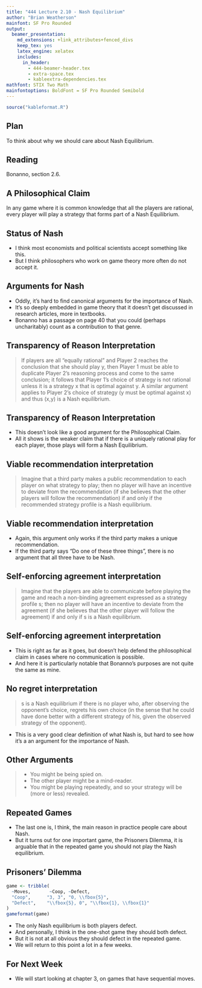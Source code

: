 ```yaml
---
title: "444 Lecture 2.10 - Nash Equilibrium"
author: "Brian Weatherson"
mainfont: SF Pro Rounded
output:
  beamer_presentation:
    md_extensions: +link_attributes+fenced_divs
    keep_tex: yes
    latex_engine: xelatex
    includes:
      in_header: 
        - 444-beamer-header.tex
        - extra-space.tex
        - kableextra-dependencies.tex
mathfont: STIX Two Math
mainfontoptions: BoldFont = SF Pro Rounded Semibold
---
```


```r
source("kableformat.R")
```

## Plan

To think about why we should care about Nash Equilibrium.

## Reading

Bonanno, section 2.6.

## A Philosophical Claim

In any game where it is common knowledge that all the players are rational, every player will play a strategy that forms part of a Nash Equilibrium.

## Status of Nash

- I think most economists and political scientists accept something like this.
- But I think philosophers who work on game theory more often do not accept it.

## Arguments for Nash

- Oddly, it's hard to find canonical arguments for the importance of Nash.
- It's so deeply embedded in game theory that it doesn't get discussed in research articles, more in textbooks.
- Bonanno has a passage on page 40 that you could (perhaps uncharitably) count as a contribution to that genre.

## Transparency of Reason Interpretation

> If players are all "equally rational" and Player 2 reaches the conclusion that she should play y, then Player 1 must be able to duplicate Player 2’s reasoning process and come to the same conclusion; it follows that Player 1’s choice of strategy is not rational unless it is a strategy x that is optimal against y. A similar argument applies to Player 2’s choice of strategy (y must be optimal against x) and thus (x,y) is a Nash equilibrium.

## Transparency of Reason Interpretation

- This doesn't look like a good argument for the Philosophical Claim.
- All it shows is the weaker claim that if there is a uniquely rational play for each player, those plays will form a Nash Equilibrium.

## Viable recommendation interpretation

> Imagine that a third party makes a public recommendation to each player on what strategy to play; then no player will have an incentive to deviate from the recommendation (if she believes that the other players will follow the recommendation) if and only if the recommended strategy profile is a Nash equilibrium.

## Viable recommendation interpretation

- Again, this argument only works if the third party makes a unique recommendation.
- If the third party says "Do one of these three things", there is no argument that all three have to be Nash.

## Self-enforcing agreement interpretation

> Imagine that the players are able to communicate before playing the game and reach a non-binding agreement expressed as a strategy profile s; then no player will have an incentive to deviate from the agreement (if she believes that the other player will follow the agreement) if and only if s is a Nash equilibrium.

## Self-enforcing agreement interpretation

- This is right as far as it goes, but doesn't help defend the philosophical claim in cases where no communication is possible.
- And here it is particularly notable that Bonanno's purposes are not quite the same as mine.

## No regret interpretation

> s is a Nash equilibrium if there is no player who, after observing the opponent’s choice, regrets his own choice (in the sense that he could have done better with a different strategy of his, given the observed strategy of the opponent).

- This is a very good clear definition of what Nash is, but hard to see how it's a an argument for the importance of Nash.

## Other Arguments

> - You might be being spied on.
> - The other player might be a mind-reader.
> - You might be playing repeatedly, and so your strategy will be (more or less) revealed.

## Repeated Games

- The last one is, I think, the main reason in practice people care about Nash.
- But it turns out for one important game, the Prisoners Dilemma, it is arguable that in the repeated game you should not play the Nash equilibrium.

## Prisoners' Dilemma

```r
game <- tribble(
  ~Moves,       ~Coop, ~Defect,
  "Coop",      "3, 3", "0, \\fbox{5}",
  "Defect",    "\\fbox{5}, 0", "\\fbox{1}, \\fbox{1}"
)
gameformat(game)
```

- The only Nash equilibrium is both players defect.
- And personally, I think in the one-shot game they should both defect.
- But it is not at all obvious they should defect in the repeated game.
- We will return to this point a lot in a few weeks.

## For Next Week

- We will start looking at chapter 3, on games that have sequential moves.
